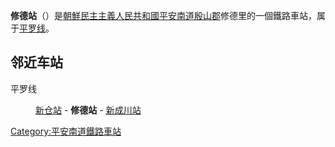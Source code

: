 {{unreferenced|time=2015-01-27T05:29:34+00:00}}
{{朝鮮半島車站資訊
|公司色 = blue
|文字色 = 
|站名 = 修德站
|圖片 = 
|pxl = 
|圖片說明 =
|前一站 = [[新仓站_(平安南道)|新仓]]
|前一站距離 = 8.5
|後一站距離 = 8.2
|後一站 = [[新成川站|新成川]]
|所屬路線 = [[平罗线|平罗线]]
|距離 = 94.6
|起點站 = [[平壤站|平壤]]
|諺文 = 수덕역
|朝鮮漢字 = 修德驛
|文觀部式 = Sudeok-yeok
|馬-賴式 = Sudŏk-yŏk
|副站名 = 
|車站編號 = 
|停站路線數 = 
|所屬公司 = [[朝鮮民主主義人民共和國鐵道省|朝鮮民主主義人民共和國鐵道省]]
|所在地 =[[平安南道|平安南道]][[殷山郡|殷山郡]]修德里
|車站構造 = 地面车站
|月台配置 = 
|啟用年月日 =
|廢站年月日 = 
|上下車人次 = 
|統計年度 = 
|轉車 = 
|備註 = 
|全寬備註 = 
}}

'''修德站'''（{{kor|諺=수덕역|漢=修德驛|羅=Sudŏk yŏk|f=y}}）是[[朝鮮民主主義人民共和國|朝鮮民主主義人民共和國]][[平安南道|平安南道]][[殷山郡|殷山郡]]修德里的一個鐵路車站，属于[[平罗线|平罗线]]。

==邻近车站==
平罗线
:[[新仓站_(平安南道)|新仓站]] - '''修德站''' - [[新成川站|新成川站]]

{{朝鲜铁路小作品}}

{{平罗线}}

[[Category:平安南道鐵路車站|Category:平安南道鐵路車站]]
